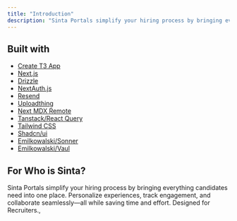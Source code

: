 ```yaml
---
title: "Introduction"
description: "Sinta Portals simplify your hiring process by bringing everything candidates need into one place. Personalize experiences, track engagement, and collaborate seamlessly—all while saving time and effort. Designed for Recruiters.,"
---
```


## Built with

-   [Create T3 App](https://create.t3.gg/)
-   [Next.js](https://nextjs.org/)
-   [Drizzle](https://orm.drizzle.team/)
-   [NextAuth.js](https://next-auth.js.org/)
-   [Resend](https://resend.com/)
-   [Uploadthing](https://uploadthing.com/)
-   [Next MDX Remote](https://github.com/hashicorp/next-mdx-remote#react-server-components-rsc--nextjs-app-directory-support)
-   [Tanstack/React Query](https://tanstack.com/query/)
-   [Tailwind CSS](https://tailwindcss.com/)
-   [Shadcn/ui](https://ui.shadcn.com/)
-   [Emilkowalski/Sonner](https://sonner.emilkowal.ski/)
-   [Emilkowalski/Vaul](https://vaul.emilkowal.ski/)

## For Who is Sinta?

Sinta Portals simplify your hiring process by bringing everything candidates need into one place. Personalize experiences, track engagement, and collaborate seamlessly—all while saving time and effort. Designed for Recruiters.,
